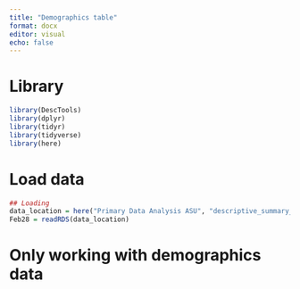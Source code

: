 ```yaml
---
title: "Demographics table"
format: docx
editor: visual
echo: false 
---
```


# Library
```r
library(DescTools)
library(dplyr)
library(tidyr)
library(tidyverse)
library(here)
```

# Load data 
```r
## Loading 
data_location = here("Primary Data Analysis ASU", "descriptive_summary_asu","Data", "cleandata", "Feb28.rds")
Feb28 = readRDS(data_location)

```

# Only working with demographics data 
```r

```

